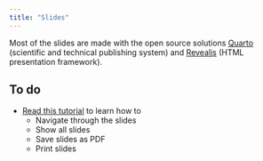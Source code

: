 ```yaml
---
title: "Slides"
---
```


Most of the slides are made with the open source solutions [Quarto](https://quarto.org/) (scientific and technical publishing system) and [Revealjs](https://revealjs.com/) (HTML presentation framework).

::: {.callout-note}
## To do

- [Read this tutorial](/slides/slides.qmd) to learn how to
  - Navigate through the slides
  - Show all slides
  - Save slides as PDF
  - Print slides

:::

